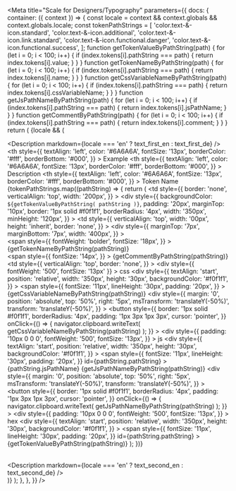 

<Meta
  title="Scale for Designers/Typography"
  parameters={{
    docs: {
      container: ({ context }) => {
        const locale = context && context.globals && context.globals.locale;
        const tokenPathStrings = [
          'color.text-&-icon.standard',
          'color.text-&-icon.additional',
          'color.text-&-icon.link.standard',
          'color.text-&-icon.functional.danger',
          'color.text-&-icon.functional.success',
        ];
        function getTokenValueByPathString(path) {
          for (let i = 0; i < 100; i++) {
            if (index.tokens[i].pathString === path) {
              return index.tokens[i].value;
            }
          }
        }
        function getTokenNameByPathString(path) {
          for (let i = 0; i < 100; i++) {
            if (index.tokens[i].pathString === path) {
              return index.tokens[i].name;
            }
          }
        }
        function getCssVariableNameByPathString(path) {
          for (let i = 0; i < 100; i++) {
            if (index.tokens[i].pathString === path) {
              return index.tokens[i].cssVariableName;
            }
          }
        }
        function getJsPathNameByPathString(path) {
          for (let i = 0; i < 100; i++) {
            if (index.tokens[i].pathString === path) {
              return index.tokens[i].jsPathName;
            }
          }
        }
        function getCommentByPathString(path) {
          for (let i = 0; i < 100; i++) {
            if (index.tokens[i].pathString === path) {
              return index.tokens[i].comment;
            }
          }
        }
        return (
          <DocsContainer context={context}>
            {locale && (
              <div>
                <Description
                  markdown={locale === 'en' ? text_first_en : text_first_de}
                />
                <div>
                  <table>
                    <tr>
                      <th
                        style={{
                          textAlign: 'left',
                          color: '#6A6A6A',
                          fontSize: '13px',
                          borderColor: '#fff',
                          borderBottom: '#000',
                        }}
                      >
                        Example
                      </th>
                      <th
                        style={{
                          textAlign: 'left',
                          color: '#6A6A6A',
                          fontSize: '13px',
                          borderColor: '#fff',
                          borderBottom: '#000',
                        }}
                      >
                        Description
                      </th>
                      <th
                        style={{
                          textAlign: 'left',
                          color: '#6A6A6A',
                          fontSize: '13px',
                          borderColor: '#fff',
                          borderBottom: '#000',
                        }}
                      >
                        Token Name
                      </th>
                    </tr>
                    {tokenPathStrings.map((pathString) => {
                      return (
                        <tr>
                          <td
                            style={{
                              border: 'none',
                              verticalAlign: 'top',
                              width: '200px',
                            }}
                          >
                            <div
                              style={{
                                backgroundColor: `${getTokenValueByPathString(
                                  pathString
                                )}`,
                                padding: '20px',
                                marginTop: '10px',
                                border: '1px solid #f0f1f1',
                                borderRadius: '4px',
                                width: '350px',
                                minHeight: '120px',
                              }}
                            ></div>
                          </td>
                          <td
                            style={{
                              verticalAlign: 'top',
                              width: '00px',
                              height: 'inherit',
                              border: 'none',
                            }}
                          >
                            <div
                              style={{
                                marginTop: '7px',
                                marginBottom: '7px',
                                width: '400px',
                              }}
                            >
                              <div>
                                <span
                                  style={{
                                    fontWeight: 'bolder',
                                    fontSize: '18px',
                                  }}
                                >
                                  {getTokenNameByPathString(pathString)}
                                </span>
                              </div>
                              <div>
                                <span
                                  style={{
                                    fontSize: '14px',
                                  }}
                                >
                                  {getCommentByPathString(pathString)}
                                </span>
                              </div>
                            </div>
                          </td>
                          <td
                            style={{
                              verticalAlign: 'top',
                              border: 'none',
                            }}
                          >
                            <div
                              style={{ fontWeight: '500', fontSize: '13px' }}
                            >
                              css
                            </div>
                            <div
                              style={{
                                textAlign: 'start',
                                position: 'relative',
                                width: '350px',
                                height: '30px',
                                backgroundColor: '#f0f1f1',
                              }}
                            >
                              <span
                                style={{
                                  fontSize: '11px',
                                  lineHeight: '30px',
                                  padding: '20px',
                                }}
                              >
                                {getCssVariableNameByPathString(pathString)}
                              </span>
                              <div
                                style={{
                                  margin: '0',
                                  position: 'absolute',
                                  top: '50%',
                                  right: '5px',
                                  msTransform: 'translateY(-50%)',
                                  transform: 'translateY(-50%)',
                                }}
                              >
                                <button
                                  style={{
                                    border: '1px solid #f0f1f1',
                                    borderRadius: '4px',
                                    padding: '1px 3px 1px 3px',
                                    cursor: 'pointer',
                                  }}
                                  onClick={() => {
                                    navigator.clipboard.writeText(
                                      getCssVariableNameByPathString(pathString)
                                    );
                                  }}
                                >
                                  <scale-icon-action-copy-paste
                                    size={15}
                                    accessibility-title="copy-paste"
                                    color="hsla(0, 0%, 0%, 0.65)"
                                  />
                                </button>
                              </div>
                            </div>
                            <div
                              style={{
                                padding: '10px 0 0 0',
                                fontWeight: '500',
                                fontSize: '13px',
                              }}
                            >
                              js
                            </div>
                            <div
                              style={{
                                textAlign: 'start',
                                position: 'relative',
                                width: '350px',
                                height: '30px',
                                backgroundColor: '#f0f1f1',
                              }}
                            >
                              <span
                                style={{
                                  fontSize: '11px',
                                  lineHeight: '30px',
                                  padding: '20px',
                                }}
                                id={pathString.pathString}
                              >
                                {pathString.jsPathName}
                                {getJsPathNameByPathString(pathString)}
                              </span>
                              <div
                                style={{
                                  margin: '0',
                                  position: 'absolute',
                                  top: '50%',
                                  right: '5px',
                                  msTransform: 'translateY(-50%)',
                                  transform: 'translateY(-50%)',
                                }}
                              >
                                <button
                                  style={{
                                    border: '1px solid #f0f1f1',
                                    borderRadius: '4px',
                                    padding: '1px 3px 1px 3px',
                                    cursor: 'pointer',
                                  }}
                                  onClick={() => {
                                    navigator.clipboard.writeText(
                                      getJsPathNameByPathString(pathString)
                                    );
                                  }}
                                >
                                  <scale-icon-action-copy-paste
                                    size={15}
                                    accessibility-title="copy-paste"
                                    color="hsla(0, 0%, 0%, 0.65)"
                                  />
                                </button>
                              </div>
                            </div>
                            <div
                              style={{
                                padding: '10px 0 0 0',
                                fontWeight: '500',
                                fontSize: '13px',
                              }}
                            >
                              hex
                            </div>
                            <div
                              style={{
                                textAlign: 'start',
                                position: 'relative',
                                width: '350px',
                                height: '30px',
                                backgroundColor: '#f0f1f1',
                              }}
                            >
                              <span
                                style={{
                                  fontSize: '11px',
                                  lineHeight: '30px',
                                  padding: '20px',
                                }}
                                id={pathString.pathString}
                              >
                                {getTokenValueByPathString(pathString)}
                              </span>
                            </div>
                          </td>
                        </tr>
                      );
                    })}
                  </table>
                </div>
                <Description
                  markdown={locale === 'en' ? text_second_en : text_second_de}
                />
              </div>
            )}
          </DocsContainer>
        );
      },
    },
  }}
/>
